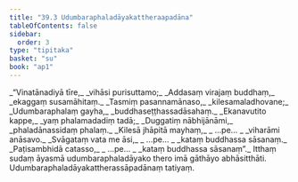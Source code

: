 ```yaml
---
title: "39.3 Udumbaraphaladāyakattheraapadāna"
tableOfContents: false
sidebar:
  order: 3
type: "tipitaka"
basket: "su"
book: "ap1"
---
```



<DynamicBreadcrumb />

<Division number="15" book="ap1" bookNo="20" page="342">

<Paragraph number="4195" type="verses" book="ap1">
_“Vinatānadiyā tīre,_  
_vihāsi purisuttamo;_  
_Addasaṃ virajaṃ buddhaṃ,_  
_ekaggaṃ susamāhitaṃ._  

</Paragraph>

</Division>
<Division number="16" book="ap1" bookNo="20" page="342">

<Paragraph number="4196" type="verses" book="ap1">
_Tasmiṃ pasannamānaso,_  
_kilesamaladhovane;_  
_Udumbaraphalaṃ gayha,_  
_buddhaseṭṭhassadāsahaṃ._  

</Paragraph>

</Division>
<Division number="17" book="ap1" bookNo="20" page="342">

<Paragraph number="4197" type="verses" book="ap1">
_Ekanavutito kappe,_  
_yaṃ phalamadadiṃ tadā;_  
_Duggatiṃ nābhijānāmi,_  
_phaladānassidaṃ phalaṃ._  

</Paragraph>

</Division>
<Division number="18" book="ap1" bookNo="20" page="342">

<Paragraph number="4198" type="verses" book="ap1">
_Kilesā jhāpitā mayhaṃ,_  
_ …pe… _  
_viharāmi anāsavo._  

</Paragraph>

</Division>
<Division number="19" book="ap1" bookNo="20" page="342">

<Paragraph number="4199" type="verses" book="ap1">
_Svāgataṃ vata me āsi,_  
_ …pe… _  
_kataṃ buddhassa sāsanaṃ._  

</Paragraph>

</Division>
<Division number="20" book="ap1" bookNo="20" page="342">

<Paragraph number="4200" type="verses" book="ap1">
_Paṭisambhidā catasso,_  
_ …pe… _  
_kataṃ buddhassa sāsanaṃ”._  

</Paragraph>

<Paragraph number="4201" book="ap1">
Itthaṃ sudaṃ āyasmā udumbaraphaladāyako thero imā gāthāyo abhāsitthāti.

</Paragraph>
</Division>

<Paragraph number="4202" type="center" book="ap1">
Udumbaraphaladāyakattherassāpadānaṃ tatiyaṃ.
</Paragraph>